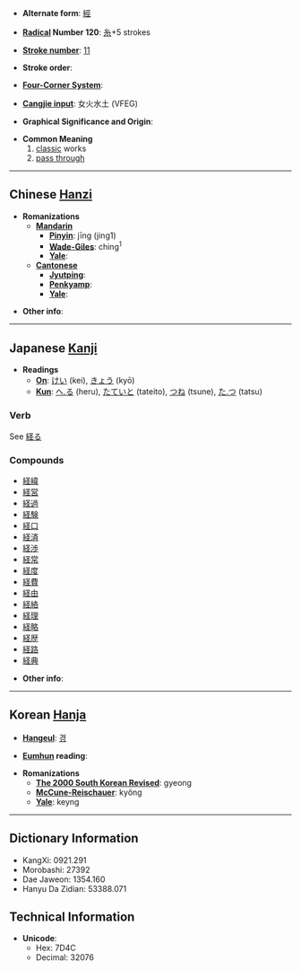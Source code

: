 * '''Alternate form''': [[經]]

* '''[[Wiktionary:Chinese radical index| Radical]] Number 120''': [[Wiktionary:Chinese radical index 糸|糸]]+5 strokes

* '''[[Wiktionary:Chinese total strokes index|Stroke number]]''': [[Wiktionary:Chinese total strokes index 11|11]]

* '''Stroke order''': 

* '''[[Wiktionary:Chinese four corner index|Four-Corner System]]''': 

* '''[[Wiktionary:Chinese Cangjie index|Cangjie input]]''': 女火水土 (VFEG)

* '''Graphical Significance and Origin''': 

* '''Common Meaning'''
*#[[classic]] works
*# [[pass through]]

----

== Chinese [[Hanzi]] ==

* '''Romanizations'''
** '''[[Mandarin]]'''
*** '''[[Pinyin]]''': jīng (jing1)
*** '''[[Wade-Giles]]''': ching<sup>1</sup>
*** '''[[Yale]]''': 
** '''[[Cantonese]]'''
*** '''[[Jyutping]]''':
*** '''[[Penkyamp]]''': 
*** '''[[Yale]]''': 

* '''Other info''': 

----

== Japanese [[Kanji]] ==

* '''Readings'''
** '''[[On]]''': [[けい]] (kei), [[きょう]] (kyō)
** '''[[Kun]]''': [[へる|へ.る]] (heru), [[たていと]] (tateito), [[つね]] (tsune), [[たつ|た.つ]] (tatsu)

===Verb===
See [[経る]]

===Compounds===
*[[経緯]]
*[[経営]]
*[[経過]]
*[[経験]]
*[[経口]]
*[[経済]]
*[[経渉]]
*[[経常]]
*[[経度]]
*[[経費]]
*[[経由]]
*[[経絡]]
*[[経理]]
*[[経略]]
*[[経歴]]
*[[経路]]
*[[経典]]

* '''Other info''':  

----

== Korean [[Hanja]] ==

* '''[[Hangeul]]''': [[경]]

* '''[[Eumhun]] reading''': 

* '''Romanizations'''
** '''[[The 2000 South Korean Revised Romanization|The 2000 South Korean Revised]]''': gyeong
** '''[[McCune-Reischauer]]''': kyŏng
** '''[[Yale]]''': keyng

----

== Dictionary Information ==

* KangXi: 0921.291
* Morobashi: 27392
* Dae Jaweon: 1354.160
* Hanyu Da Zidian: 53388.071

== Technical Information ==

* '''Unicode''':
** Hex: 7D4C
** Decimal: 32076